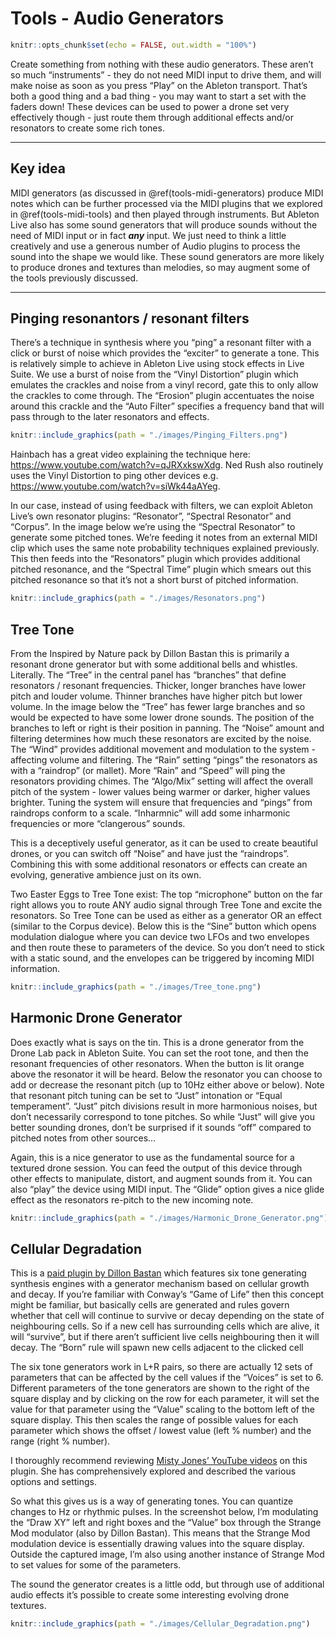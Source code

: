 # Tools - Audio Generators {#tools-audio-generators}

```r
knitr::opts_chunk$set(echo = FALSE, out.width = "100%")
```

Create something from nothing with these audio generators. These aren't so much
"instruments" - they do not need MIDI input to drive them, and will make noise
as soon as you press "Play" on the Ableton transport. That's both a good thing
and a bad thing - you may want to start a set with the faders down! These
devices can be used to power a drone set very effectively though - just route
them through additional effects and/or resonators to create some rich tones.

------------------------------------------------------------------------

## Key idea {.unnumbered}

MIDI generators (as discussed in \@ref(tools-midi-generators) produce MIDI notes
which can be further processed via the MIDI plugins that we explored in
\@ref(tools-midi-tools) and then played through instruments. But Ableton Live
also has some sound generators that will produce sounds without the need of MIDI
input or in fact ***any*** input. We just need to think a little creatively and
use a generous number of Audio plugins to process the sound into the shape we
would like. These sound generators are more likely to produce drones and
textures than melodies, so may augment some of the tools previously discussed.

------------------------------------------------------------------------

## Pinging resonantors / resonant filters

There's a technique in synthesis where you "ping" a resonant filter with a click
or burst of noise which provides the "exciter" to generate a tone. This is
relatively simple to achieve in Ableton Live using stock effects in Live Suite.
We use a burst of noise from the "Vinyl Distortion" plugin which emulates the
crackles and noise from a vinyl record, gate this to only allow the crackles to
come through. The "Erosion" plugin accentuates the noise around this crackle and
the "Auto Filter" specifies a frequency band that will pass through to the later
resonators and effects.

```r
knitr::include_graphics(path = "./images/Pinging_Filters.png")
```

Hainbach has a great video explaining the technique here:
<https://www.youtube.com/watch?v=qJRXxkswXdg>. Ned Rush also routinely uses the
Vinyl Distortion to ping other devices e.g.
<https://www.youtube.com/watch?v=siWk44aAYeg>.

In our case, instead of using feedback with filters, we can exploit Ableton
Live's own resonator plugins: "Resonator", "Spectral Resonator" and "Corpus". In
the image below we're using the "Spectral Resonator" to generate some pitched
tones. We're feeding it notes from an external MIDI clip which uses the same
note probability techniques explained previously. This then feeds into the
"Resonators" plugin which provides additional pitched resonance, and the
"Spectral Time" plugin which smears out this pitched resonance so that it's not
a short burst of pitched information.

```r
knitr::include_graphics(path = "./images/Resonators.png")
```

## Tree Tone

From the Inspired by Nature pack by Dillon Bastan this is primarily a resonant
drone generator but with some additional bells and whistles. Literally. The
"Tree" in the central panel has "branches" that define resonators / resonant
frequencies. Thicker, longer branches have lower pitch and louder volume.
Thinner branches have higher pitch but lower volume. In the image below the
"Tree" has fewer large branches and so would be expected to have some lower
drone sounds. The position of the branches to left or right is their position in
panning. The "Noise" amount and filtering determines how much these resonators
are excited by the noise. The "Wind" provides additional movement and modulation
to the system - affecting volume and filtering. The "Rain" setting "pings" the
resonators as with a "raindrop" (or mallet). More "Rain" and "Speed" will ping
the resonators providing chimes. The "Algo/Mix" setting will affect the overall
pitch of the system - lower values being warmer or darker, higher values
brighter. Tuning the system will ensure that frequencies and "pings" from
raindrops conform to a scale. "Inharmnic" will add some inharmonic frequencies
or more "clangerous" sounds.

This is a deceptively useful generator, as it can be used to create beautiful
drones, or you can switch off "Noise" and have just the "raindrops". Combining
this with some additional resonators or effects can create an evolving,
generative ambience just on its own.

Two Easter Eggs to Tree Tone exist: The top "microphone" button on the far right
allows you to route ANY audio signal through Tree Tone and excite the
resonators. So Tree Tone can be used as either as a generator OR an effect
(similar to the Corpus device). Below this is the "Sine" button which opens
modulation dialogue where you can device two LFOs and two envelopes and then
route these to parameters of the device. So you don't need to stick with a
static sound, and the envelopes can be triggered by incoming MIDI information.

```r
knitr::include_graphics(path = "./images/Tree_tone.png")
```

## Harmonic Drone Generator

Does exactly what is says on the tin. This is a drone generator from the Drone
Lab pack in Ableton Suite. You can set the root tone, and then the resonant
frequencies of other resonators. When the button is lit orange above the
resonator it will be heard. Below the resonator you can choose to add or
decrease the resonant pitch (up to 10Hz either above or below). Note that
resonant pitch tuning can be set to "Just" intonation or "Equal temperament".
"Just" pitch divisions result in more harmonious noises, but don't necessarily
correspond to tone pitches. So while "Just" will give you better sounding
drones, don't be surprised if it sounds "off" compared to pitched notes from
other sources...

Again, this is a nice generator to use as the fundamental source for a textured
drone session. You can feed the output of this device through other effects to
manipulate, distort, and augment sounds from it. You can also "play" the device
using MIDI input. The "Glide" option gives a nice glide effect as the resonators
re-pitch to the new incoming note.

```r
knitr::include_graphics(path = "./images/Harmonic_Drone_Generator.png")
```

## Cellular Degradation

This is a [paid plugin by Dillon
Bastan](https://dillonbastan.gumroad.com/l/yyehc?layout=profile) which features
six tone generating synthesis engines with a generator mechanism based on
cellular growth and decay. If you're familiar with Conway's "Game of Life" then
this concept might be familiar, but basically cells are generated and rules
govern whether that cell will continue to survive or decay depending on the
state of neighbouring cells. So if a new cell has surrounding cells which are
alive, it will "survive", but if there aren't sufficient live cells neighbouring
then it will decay. The "Born" rule will spawn new cells adjacent to the clicked
cell

The six tone generators work in L+R pairs, so there are actually 12 sets of
parameters that can be affected by the cell values if the "Voices" is set to 6.
Different parameters of the tone generators are shown to the right of the square
display and by clicking on the row for each parameter, it will set the value for
that parameter using the "Value" scaling to the bottom left of the square
display. This then scales the range of possible values for each parameter which
shows the offset / lowest value (left % number) and the range (right % number).

I thoroughly recommend reviewing [Misty Jones' YouTube
videos](https://www.youtube.com/watch?v=dM2ksxavJzI) on this plugin. She has
comprehensively explored and described the various options and settings.

So what this gives us is a way of generating tones. You can quantize changes to
Hz or rhythmic pulses. In the screenshot below, I'm modulating the "Draw XY"
left and right boxes and the "Value" box through the Strange Mod modulator (also
by Dillon Bastan). This means that the Strange Mod modulation device is
essentially drawing values into the square display. Outside the captured image,
I'm also using another instance of Strange Mod to set values for some of the
parameters.

The sound the generator creates is a little odd, but through use of additional
audio effects it's possible to create some interesting evolving drone textures.

```r
knitr::include_graphics(path = "./images/Cellular_Degradation.png")
```
